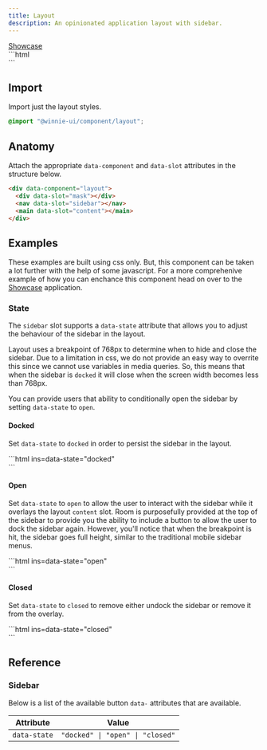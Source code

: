 ```yaml
---
title: Layout
description: An opinionated application layout with sidebar.
---
```





<Demo>
  <div className="layout-demo-container">
    <div data-component="layout" className="layout-demo">
      <div data-slot="mask" className="layout-demo-mask" />
      <nav
        data-slot="sidebar"
        className="layout-demo-sidebar"
        data-state="docked"
      ></nav>
      <main data-slot="content" className="layout-demo-content"></main>
    </div>
    <a
      href="https://showcase.winnie-ui.com"
      target="blank"
      data-component="button"
      className="layout-demo-showcase-link"
    >
      <span data-slot="label">Showcase</span>
      <SquareArrowOutUpRight data-slot="icon" />
    </a>
  </div>
  <Fragment slot="footer">
    ```html
    <div data-component="layout">
      <nav data-slot="sidebar"></nav>
      <main data-slot="content"></main>
    </div>
    ```
  </Fragment>
</Demo>

## Import

Import just the layout styles.

```css
@import "@winnie-ui/component/layout";
```

## Anatomy

Attach the appropriate `data-component` and `data-slot` attributes in the structure below.

```html
<div data-component="layout">
  <div data-slot="mask"></div>
  <nav data-slot="sidebar"></nav>
  <main data-slot="content"></main>
</div>
```

## Examples

These examples are built using css only. But, this component can be taken a lot further with the help of some javascript. For a more comprehenive example of how you can enchance this component head on over to the [Showcase](https://showcase.winnie-ui.com) application.

### State

The `sidebar` slot supports a `data-state` attribute that allows you to adjust the behaviour of the sidebar in the layout.

Layout uses a breakpoint of 768px to determine when to hide and close the sidebar. Due to a limitation in css, we do not provide an easy way to overrite this since we cannot use variables in media queries. So, this means that when the sidebar is `docked` it will close when the screen width becomes less than 768px.

You can provide users that ability to conditionally open the sidebar by setting `data-state` to `open`.

#### Docked

Set `data-state` to `docked` in order to persist the sidebar in the layout.

<Demo>
  <div className="layout-demo-container">
    <div data-component="layout" className="layout-demo">
      <div data-slot="mask" className="layout-demo-mask" />
      <nav
        data-slot="sidebar"
        className="layout-demo-sidebar"
        data-state="docked"
      ></nav>
      <main data-slot="content" className="layout-demo-content"></main>
    </div>
  </div>
  <Fragment slot="footer">
    ```html ins=data-state="docked"
    <div data-component="layout">
      <nav data-slot="sidebar" data-state="docked"></nav>
      <main data-slot="content"></main>
    </div>
    ```
  </Fragment>
</Demo>

#### Open

Set `data-state` to `open` to allow the user to interact with the sidebar while it overlays the layout `content` slot. Room is purposefully provided at the top of the sidebar to provide you the ability to include a button to allow the user to dock the sidebar again. However, you'll notice that when the breakpoint is hit, the sidebar goes full height, similar to the traditional mobile sidebar menus.

<Demo>
  <div className="layout-demo-container">
    <div data-component="layout" className="layout-demo">
      <div data-slot="mask" className="layout-demo-mask" />
      <nav
        data-slot="sidebar"
        className="layout-demo-sidebar"
        data-state="open"
      ></nav>
      <main data-slot="content" className="layout-demo-content"></main>
    </div>
  </div>
  <Fragment slot="footer">
    ```html ins=data-state="open"
    <div data-component="layout">
      <div data-slot="mask"></div>
      <nav data-slot="sidebar" data-state="open"></nav>
      <main data-slot="content"></main>
    </div>
    ```
  </Fragment>
</Demo>

#### Closed

Set `data-state` to `closed` to remove either undock the sidebar or remove it from the overlay.

<Demo>
  <div className="layout-demo-container">
    <div data-component="layout" className="layout-demo">
      <div data-slot="mask" className="layout-demo-mask" />
      <nav
        data-slot="sidebar"
        className="layout-demo-sidebar"
        data-state="closed"
      ></nav>
      <main data-slot="content" className="layout-demo-content"></main>
    </div>
  </div>
  <Fragment slot="footer">
    ```html ins=data-state="closed"
    <div data-component="layout">
      <div data-slot="mask"></div>
      <nav data-slot="sidebar" data-state="closed"></nav>
      <main data-slot="content"></main>
    </div>
    ```
  </Fragment>
</Demo>

## Reference

### Sidebar

Below is a list of the available button `data-` attributes that are available.

| Attribute    | Value                            |
| ------------ | -------------------------------- |
| `data-state` | `"docked" \| "open" \| "closed"` |
